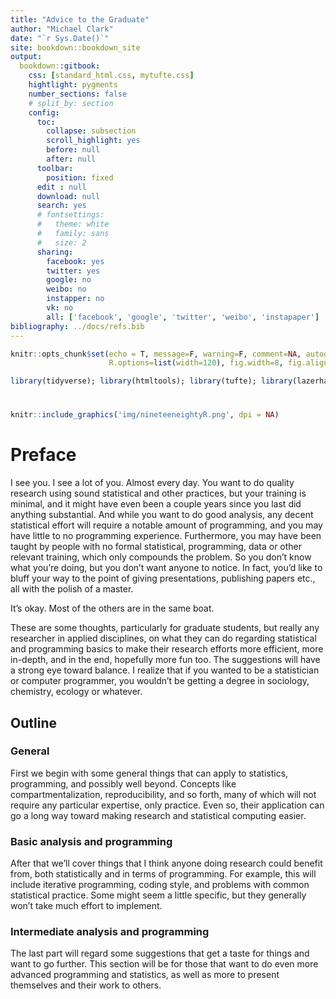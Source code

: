 ```yaml
---
title: "Advice to the Graduate"
author: "Michael Clark"
date: "`r Sys.Date()`"
site: bookdown::bookdown_site
output:
  bookdown::gitbook:
    css: [standard_html.css, mytufte.css]
    hightlight: pygments
    number_sections: false
    # split_by: section
    config:
      toc:
        collapse: subsection
        scroll_highlight: yes
        before: null
        after: null
      toolbar:
        position: fixed
      edit : null
      download: null
      search: yes
      # fontsettings:
      #   theme: white
      #   family: sans
      #   size: 2
      sharing:
        facebook: yes
        twitter: yes
        google: no
        weibo: no
        instapper: no
        vk: no
        all: ['facebook', 'google', 'twitter', 'weibo', 'instapaper']
bibliography: ../docs/refs.bib
---
```



```r
knitr::opts_chunk$set(echo = T, message=F, warning=F, comment=NA, autodep=F, eval=T, cache.rebuild=F, cache=T,
                      R.options=list(width=120), fig.width=8, fig.align = 'center')
```

```r
library(tidyverse); library(htmltools); library(tufte); library(lazerhawk)
```

# 
```r
knitr::include_graphics('img/nineteeneightyR.png', dpi = NA)
```



# Preface

I see you. I see a lot of you. Almost every day. You want to do quality research using sound statistical and other practices, but your training is minimal, and it might have even been a couple years since you last did anything substantial.  And while you want to do good analysis, any decent statistical effort will require a notable amount of programming, and you may have little to no programming experience. Furthermore, you may have been taught by people with no formal statistical, programming, data or other relevant training, which only compounds the problem.  So you don't know what you're doing, but you don't want anyone to notice.  In fact, you'd like to bluff your way to the point of giving presentations, publishing papers etc., all with the polish of a master.  

It's okay. Most of the others are in the same boat.

These are some thoughts, particularly for graduate students, but really any researcher in applied disciplines, on what they can do regarding statistical and programming basics to make their research efforts more efficient, more in-depth, and in the end, hopefully more fun too. The suggestions will have a strong eye toward balance.  I realize that if you wanted to be a statistician or computer programmer, you wouldn't be getting a degree in sociology, chemistry, ecology or whatever.

## Outline

### General

First we begin with some general things that can apply to statistics, programming, and possibly well beyond.  Concepts like compartmentalization, reproducibility, and so forth, many of which will not require any particular expertise, only practice.  Even so, their application can go a long way toward making research and statistical computing easier.

### Basic analysis and programming

After that we'll cover things that I think anyone doing research could benefit from, both statistically and in terms of programming.  For example, this will include iterative programming, coding style, and problems with common statistical practice.  Some might seem a little specific, but they generally won't take much effort to implement.

### Intermediate analysis and programming

The last part will regard some suggestions that get a taste for things and want to go further.  This section will be for those that want to do even more advanced programming and statistics, as well as more to present themselves and their work to others.





[^manova]: I'm still trying to figure out why MANOVA is being taught for any reason in 2017, but I know that it is.

[^spss_syntax]: Not that learning SPSS syntax would have been a good way to spend one's time.

[^punch]: I'm not kidding.  SPSS syntax was developed during the punch card mainframe era of the 1970s. The first release was actually 1968.  It has slightly more functionality now, though the graphics are about the same.

[^1984]: As long as you weren't a minority, ignored the economy, and didn't mind being taught to hide under your desk in case a nuclear bomb was dropped on your head.  I admit that this is a U.S. centric recollection.  I'm sure the Canadians were fine for example, though they didn't learn to flip their collars for a couple more years.

[^dmc]: Deloreans actually ceased production in 1983, but that was mostly because almost every household that could had purchased at least one and the market was exhausted.  The streets were literally cluttered with them, and many people would even leave them in parking lots with wings open, hoping someone would steal it.

[^lazer]: Insert Lazerhawk and/or Kavinsky here.

[^bestquote]: You may try, but you will never, *ever* find a better quote in all of statistics.  Also, it's generally expected that when uttered, those in earshot must snap at least twice and say 'Right on, daddy-o'.

[^efron79]: *Computers and the theory of statistics: thinking the unthinkable* B Efron **1979**.  Here is the abstract: This is a survey article concerning recent advances in certain areas of statistical theory, written for a mathematical audience with no background in statistics. The topics are chosen to illustrate a special point: how the advent of the high-speed computer has affected the development of statistical theory. The topics discussed include nonparametric methods, the jackknife, the bootstrap, cross-validation, error-rate estimation in discriminant analysis, robust estimation, the influence function, censored data, the EM algorithm, and Cox's likelihood function. The exposition is mainly by example, with only a little offered in the way of theoretical development.  <br><br> I'd be willing to bet one could change nothing but the date, give this at a conference for some applied disciplines, and no one would notice.

[^r4stats]: Despite what you may see in your discipline, this is an indisputable fact at this point.  Your discipline is not statistics, computer science or other fields driving methodological development.  Assuming that the common practice in an applied

[^mullet]: At least those with one like Kenny Powers from Eastbound & Down.

[^powergrad]: I've never understood the motivation behind faculty who request their graduate students do a power analysis. Want to know how many folks you need for your study? Here's the more appropriate question: *When* do you want to graduate?

[^nie]: Perhaps surprisingly, he did not subsequently claim to have invented R.